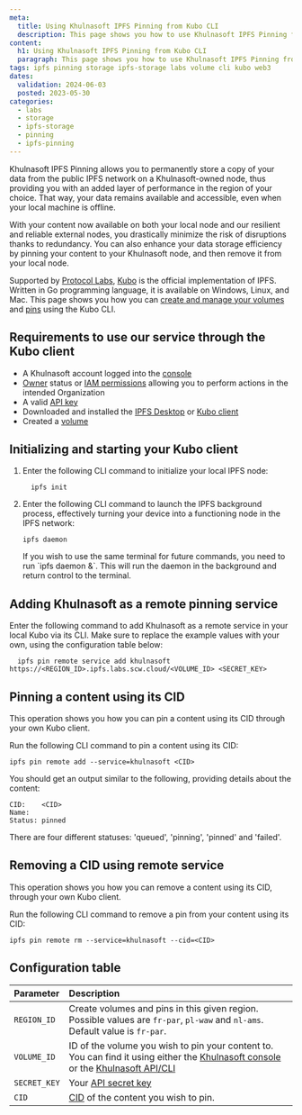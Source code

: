 ```yaml
---
meta:
  title: Using Khulnasoft IPFS Pinning from Kubo CLI
  description: This page shows you how to use Khulnasoft IPFS Pinning from Kubo CLI
content:
  h1: Using Khulnasoft IPFS Pinning from Kubo CLI
  paragraph: This page shows you how to use Khulnasoft IPFS Pinning from Kubo CLI
tags: ipfs pinning storage ipfs-storage labs volume cli kubo web3
dates:
  validation: 2024-06-03
  posted: 2023-05-30
categories:
  - labs
  - storage
  - ipfs-storage
  - pinning
  - ipfs-pinning
---
```


Khulnasoft IPFS Pinning allows you to permanently store a copy of your data from the public IPFS network on a Khulnasoft-owned node, thus providing you with an added layer of performance in the region of your choice. That way, your data remains available and accessible, even when your local machine is offline.

With your content now available on both your local node and our resilient and reliable external nodes, you drastically minimize the risk of disruptions thanks to redundancy. You can also enhance your data storage efficiency by pinning your content to your Khulnasoft node, and then remove it from your local node.

Supported by [Protocol Labs](https://protocol.ai/), [Kubo](https://docs.ipfs.tech/install/command-line/) is the official implementation of IPFS. Written in Go programming language, it is available on Windows, Linux, and Mac. This page shows you how you can [create and manage your volumes](/labs/ipfs-pinning/api-cli/volumes-operations/) and [pins](/labs/ipfs-pinning/api-cli/pin-operations/) using the Kubo CLI.

## Requirements to use our service through the Kubo client

<Macro id="requirements" />

- A Khulnasoft account logged into the [console](https://console.khulnasoft.com)
- [Owner](/identity-and-access-management/iam/concepts/#owner) status or [IAM permissions](/identity-and-access-management/iam/concepts/#permission) allowing you to perform actions in the intended Organization
- A valid [API key](/identity-and-access-management/iam/how-to/create-api-keys/)
- Downloaded and installed the [IPFS Desktop](/labs/ipfs-pinning/reference-content/install-ipfs-desktop/) or [Kubo client](https://docs.ipfs.tech/install/command-line/)
- Created a [volume](/labs/ipfs-pinning/api-cli/volumes-operations/)

## Initializing and starting your Kubo client

1. Enter the following CLI command to initialize your local IPFS node:

    ```
      ipfs init
    ```


2. Enter the following CLI command to launch the IPFS background process, effectively turning your device into a functioning node in the IPFS network:

    ```
    ipfs daemon
    ```

    <Message type="tip">
        If you wish to use the same terminal for future commands, you need to run `ipfs daemon &`. This will run the daemon in the background and return control to the terminal.
    </Message>

## Adding Khulnasoft as a remote pinning service

Enter the following command to add Khulnasoft as a remote service in your local Kubo via its CLI. Make sure to replace the example values with your own, using the configuration table below:

```
  ipfs pin remote service add khulnasoft https://<REGION_ID>.ipfs.labs.scw.cloud/<VOLUME_ID> <SECRET_KEY>
```

## Pinning a content using its CID

This operation shows you how you can pin a content using its CID through your own Kubo client.

Run the following CLI command to pin a content using its CID:

```
ipfs pin remote add --service=khulnasoft <CID>
```

You should get an output similar to the following, providing details about the content:

```
CID:    <CID>
Name:
Status: pinned
```

<Message type="note">
    There are four different statuses: 'queued', 'pinning', 'pinned' and 'failed'.
</Message>

## Removing a CID using remote service

This operation shows you how you can remove a content using its CID, through your own Kubo client.

Run the following CLI command to remove a pin from your content using its CID:

```
ipfs pin remote rm --service=khulnasoft --cid=<CID>
```

## Configuration table

| Parameter    | Description                                                                                                                                                                                                                               |
| :----------- | :---------------------------------------------------------------------------------------------------------------------------------------------------------------------------------------------------------------------------------------- |
| `REGION_ID`  | Create volumes and pins in this given region. Possible values are `fr-par`, `pl-waw` and `nl-ams`. Default value is `fr-par`.                                                                                                             |
| `VOLUME_ID`  | ID of the volume you wish to pin your content to. You can find it using either the [Khulnasoft console](https://console.khulnasoft.com/ipfs/volumes) or the [Khulnasoft API/CLI](/labs/ipfs-pinning/api-cli/volumes-operations/)                         |
| `SECRET_KEY` | Your [API secret key](/identity-and-access-management/iam/concepts/#api-key)                                                                                                                                                  |
| `CID`        | [CID](/labs/ipfs-pinning/concepts/#content-identifier-(cid)) of the content you wish to pin.                                                                                                                                              |
